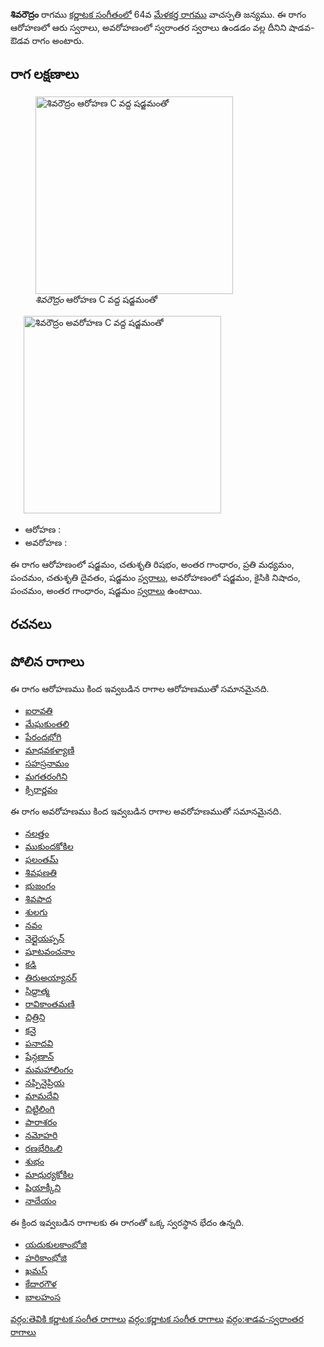 {{Infobox ragam
	| name          	= శివరౌద్రం
	| synonym	    	= 
	| mela          	= 
	| chakra        	= 
	| janaka        	= 
	| type          	= శాడవ-స్వరాంతర
	| arohanam      	= {{svaraC|S|R2|G3|M2|P|D2|S'}} 
	| avarohanam    	= {{svaraC|S'|N2|P|G3|S}}
	| jeeva         	=
	| chhaya        	=
	| nyasa         	=
	| vishesha      	= 
	| equivalent  		= 
}}
{{కర్ణాటక సంగీత రాగాలు}}
'''శివరౌద్రం''' రాగము [[కర్ణాటక సంగీతం]]లో 64వ [[మేళకర్త రాగము]] వాచస్పతి జన్యము.  ఈ రాగం ఆరోహణలో ఆరు స్వరాలు, అవరోహణంలో స్వరాంతర స్వరాలు ఉండడం వల్ల దీనిని షాడవ-ఔడవ రాగం అంటారు.


==రాగ లక్షణాలు==
[[Image:shivaraudram_ar_kb2wiki.png|thumb|right|316px|''శివరౌద్రం'' ఆరోహణ C వద్ద షడ్జమంతో]]
	[[Image:shivaraudram_av_kb2wiki.png|thumb|right|316px|''శివరౌద్రం'' అవరోహణ C వద్ద షడ్జమంతో]]

* ఆరోహణ : {{svaraC|S|R2|G3|M2|P|D2|S'}} 
* అవరోహణ : {{svaraC|S'|N2|P|G3|S}}

ఈ రాగం ఆరోహణంలో షడ్జమం, చతుశృతి రిషభం, అంతర గాంధారం, ప్రతి మధ్యమం, పంచమం, చతుశృతి దైవతం, షడ్జమం [[స్వరాలు]], అవరోహణంలో షడ్జమం, కైసికి నిషాదం, పంచమం, అంతర గాంధారం, షడ్జమం [[స్వరాలు]] ఉంటాయి.

==రచనలు==



==పోలిన రాగాలు==
ఈ రాగం ఆరోహణము కింద ఇవ్వబడిన రాగాల ఆరోహణముతో సమానమైనది.
* [[ఐరావతి]]
* [[మేఘకుంతలి]]
* [[పేరందభోగి]]
* [[మాధవకళ్యాణి]]
* [[సహస్రనామం]]
* [[మగతరంగిని]]
* [[క్సిరార్ణవం]]

ఈ రాగం అవరోహణము కింద ఇవ్వబడిన రాగాల అవరోహణముతో సమానమైనది.
* [[నలత్తం]]
* [[ముకుందకోకిల]]
* [[ఫలంతమ్]]
* [[శివఫణతి]]
* [[భుజంగం]]
* [[శివపాద]]
* [[శులగు]]
* [[నవం]]
* [[నెల్లైయప్పన్]]
* [[షూటవంచనాం]]
* [[కడి]]
* [[తిరుఅయ్యానర్]]
* [[సిద్దాత్మ]]
* [[రావికాంతమణి]]
* [[ చిత్రిని]]
* [[ కనై]]
* [[పనాదవి]]
* [[షేన్గణాన్]]
* [[మమహాలింగం]]
* [[నప్పినైప్రియ]]
* [[మామదేవి]]
* [[ చిట్టిలింగి]]
* [[ పారాశరం]]
* [[నమోహరి]]
* [[రణభేరిఒలి]]
* [[శుభం]]
* [[మాధుర్యకోకిల]]
* [[షియాక్కీని]]
* [[నాదేయం]]

ఈ క్రింద ఇవ్వబడిన రాగాలకు ఈ రాగంతో ఒక్క స్వరస్థాన భేదం ఉన్నది.
* [[యదుకులకాంభోజి]]
* [[హరికాంభోజి]]
* [[ఖమస్]]
* [[కేదారగౌళ]]
* [[బాలహంస]]



[[వర్గం:తెవికి కర్ణాటక సంగీత రాగాలు]]
[[వర్గం:కర్ణాటక సంగీత రాగాలు]]
[[వర్గం:శాడవ-స్వరాంతర రాగాలు]]
